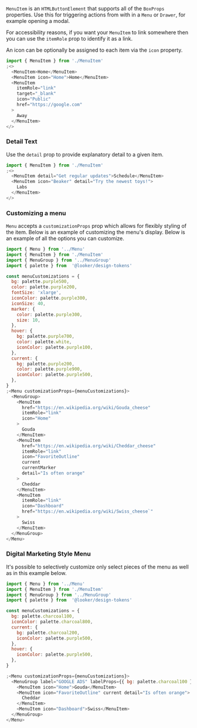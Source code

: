 `MenuItem` is an `HTMLButtonElement` that supports all of the `BoxProps` properties. Use this for triggering actions from with in a `Menu` or `Drawer`, for example opening a modal.

For accessibility reasons, if you want your `MenuItem` to link somewhere then you can use the `itemRole` prop to identify it as a link.

An icon can be optionally be assigned to each item via the `icon` property.

```js
import { MenuItem } from './MenuItem'
;<>
  <MenuItem>Home</MenuItem>
  <MenuItem icon="Home">Home</MenuItem>
  <MenuItem
    itemRole="link"
    target="_blank"
    icon="Public"
    href="https://google.com"
  >
    Away
  </MenuItem>
</>
```

### Detail Text

Use the `detail` prop to provide explanatory detail to a given item.

```js
import { MenuItem } from './MenuItem'
;<>
  <MenuItem detail="Get regular updates">Schedule</MenuItem>
  <MenuItem icon="Beaker" detail="Try the newest toys!">
    Labs
  </MenuItem>
</>
```

### Customizing a menu

`Menu` accepts a `customizationProps` prop which allows for flexibly styling of the item. Below is an example of customizing the menu's display. Below is an example of all the options you can customize.

```js
import { Menu } from '../Menu'
import { MenuItem } from './MenuItem'
import { MenuGroup } from '../MenuGroup'
import { palette } from  '@looker/design-tokens'

const menuCustomizations = {
  bg: palette.purple500,
  color: palette.purple200,
  fontSize: 'xlarge',
  iconColor: palette.purple300,
  iconSize: 40,
  marker: {
    color: palette.purple300,
    size: 10,
  },
  hover: {
    bg: palette.purple700,
    color: palette.white,
    iconColor: palette.purple100,
  },
  current: {
    bg: palette.purple200,
    color: palette.purple900,
    iconColor: palette.purple500,
  },
}
;<Menu customizationProps={menuCustomizations}>
  <MenuGroup>
    <MenuItem
      href="https://en.wikipedia.org/wiki/Gouda_cheese"
      itemRole="link"
      icon="Home"
    >
      Gouda
    </MenuItem>
    <MenuItem
      href="https://en.wikipedia.org/wiki/Cheddar_cheese"
      itemRole="link"
      icon="FavoriteOutline"
      current
      currentMarker
      detail="Is often orange"
    >
      Cheddar
    </MenuItem>
    <MenuItem
      itemRole="link"
      icon="Dashboard"
      href="https://en.wikipedia.org/wiki/Swiss_cheese`"
    >
      Swiss
    </MenuItem>
  </MenuGroup>
</Menu>
```

### Digital Marketing Style Menu

It's possible to selectively customize only select pieces of the menu as well as in this example below.

```js
import { Menu } from '../Menu'
import { MenuItem } from './MenuItem'
import { MenuGroup } from '../MenuGroup'
import { palette } from  '@looker/design-tokens'

const menuCustomizations = {
  bg: palette.charcoal100,
  iconColor: palette.charcoal800,
  current: {
    bg: palette.charcoal200,
    iconColor: palette.purple500,
  },
  hover: {
    iconColor: palette.purple500,
  },
}

;<Menu customizationProps={menuCustomizations}>
  <MenuGroup label="GOOGLE ADS" labelProps={{ bg: palette.charcoal100 }}>
    <MenuItem icon="Home">Gouda</MenuItem>
    <MenuItem icon="FavoriteOutline" current detail="Is often orange">
      Cheddar
    </MenuItem>
    <MenuItem icon="Dashboard">Swiss</MenuItem>
  </MenuGroup>
</Menu>
```
